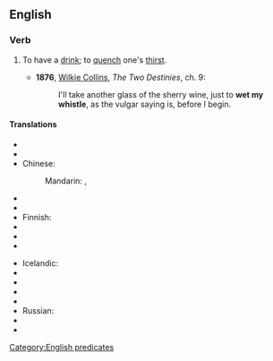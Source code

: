 ==English==

===Verb===
{{infl|en|verb|head=to [[wet]] one's [[whistle]]}}

# {{idiomatic}} To have a [[drink]]; to [[quench]] one's [[thirst]].
#* '''1876''', [[w:Wilkie Collins|Wilkie Collins]], ''The Two Destinies'', ch. 9:
#*: I'll take another glass of the sherry wine, just to '''wet my whistle''', as the vulgar saying is, before I begin.

====Translations====
{{trans-top|to have drink}}
* {{trreq|ar}}
* {{trreq|hy}} 
* Chinese:
*: Mandarin: {{t|zh|润喉|sc=Hani}}, {{t|zh|解渴|sc=Hani}}
* {{trreq|cs}}
* {{trreq|nl}}
* Finnish: {{t|fi|kostuttaa kurkkuaan}}
* {{trreq|fr}}
* {{trreq|de}}
* {{trreq|hi}}
{{trans-mid}}
* Icelandic: {{t-|is|væta kverkarnar}}
* {{trreq|it}}
* {{trreq|ja}}
* {{trreq|ko}}
* {{trreq|pt}}
* Russian: {{t|ru|Промочить горло}}
* {{trreq|es}}
* {{trreq|vi}}
{{trans-bottom}}

[[Category:English predicates]]